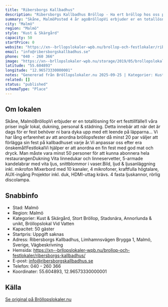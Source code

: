 ```yaml
---
title: "Ribersborgs Kallbadhus"
description: "Ribersborgs Kallbadhus Bröllop - Ha ert bröllop hos oss på Ribersborgs Kallbadhus. Se vår fina Bröllopslokal. Skicka gärna en förfrågan så hjälper vi Er!"
summary: "Skåne, MalmöPosted 4 år agoBröllopVi erbjuder er en totallösning för ert festtillfälle!I våra priser ingår lokal, dukning, personal & städning. Detta innebär att när det är dags för er fest behöver…"
city: "Malmö"
region: "Malmö"
style: "Kust & Skärgård"
capacity: 50
startPrice: 0
website: "https://xn--brllopslokaler-wpb.nu/brollop-och-festlokaler/ribersborgs-kallbadhus/"
email: "info@ribersborgskallbadhus.se"
phone: "040 - 260 366"
image: "https://xn--brllopslokaler-wpb.nu/storage/2019/05/brollopslokal-malmo-skane-ribbersborgs-visningsbild.webp"
latitude: "55.604893"
longitude: "12.96573330000001"
notes: "Genererad från Bröllopslokaler.nu 2025-09-25 | Kategorier: Kust & Skärgård, Stort Bröllop, Stadsnära, Annorlunda & unikt, Bröllopslokal Vid Vatten"
related: []
status: "published"
schemaType: "Place"
---
```


## Om lokalen

Skåne, MalmöBröllopVi erbjuder er en totallösning för ert festtillfälle!I våra priser ingår lokal, dukning, personal & städning. Detta innebär att när det är dags för er fest behöver ni bara dyka upp med ett leende på läpparna… Vi har lång erfarenhet av att anordna bröllopsfester då minst 20 par väljer att förlägga sin fest på kallbadhuset varje år.Vi anpassar oss efter era önskemål!FestlokalVi hjälper er att anordna en fin fest med god mat och dryck. Man måste vara minst 50 personer för att kunna abonnera hela restaurangenDukning Vita linnedukar och linneservetter, 5-armade kandelabrar med vita ljus, snittblommor i vaser.Bild, ljud & ljusanläggning inkl. mikrofon Mixerbord med 10 kanaler, 4 mikrofoner, kraftfulla högtalare, AUX-ingång Projektor inkl. duk, HDMI-uttag krävs. 4 fasta ljuskannor, rörlig discolampa.

## Snabbinfo

- Stad: Malmö
- Region: Malmö
- Kategorier: Kust & Skärgård, Stort Bröllop, Stadsnära, Annorlunda & unikt, Bröllopslokal Vid Vatten
- Kapacitet: 50 gäster
- Startpris: Uppgift saknas
- Adress: Ribersborgs Kallbadhus, Limhamnsvägen Brygga 1, Malmö, Sverige, Vägbeskrivning
- Hemsida: https://xn--brllopslokaler-wpb.nu/brollop-och-festlokaler/ribersborgs-kallbadhus/
- E-post: info@ribersborgskallbadhus.se
- Telefon: 040 - 260 366
- Koordinater: 55.604893, 12.96573330000001

## Källa

[Se original på Bröllopslokaler.nu](https://xn--brllopslokaler-wpb.nu/brollop-och-festlokaler/ribersborgs-kallbadhus/)
